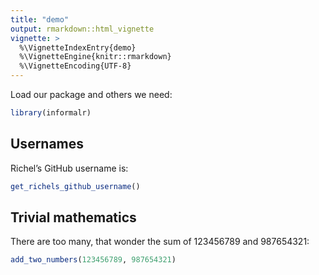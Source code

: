 ```yaml
---
title: "demo"
output: rmarkdown::html_vignette
vignette: >
  %\VignetteIndexEntry{demo}
  %\VignetteEngine{knitr::rmarkdown}
  %\VignetteEncoding{UTF-8}
---
```



Load our package and others we need:

```r
library(informalr)
```

## Usernames

Richel's GitHub username is:

```r
get_richels_github_username()
```

## Trivial mathematics

There are too many, that wonder the sum of
123456789 and 987654321:

```r
add_two_numbers(123456789, 987654321)
```
